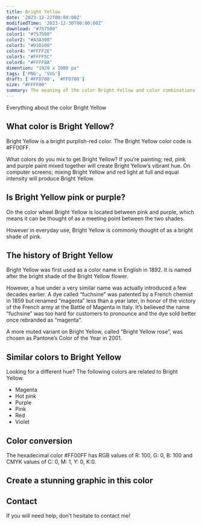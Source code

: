 ```yaml
---
title: Bright Yellow
date: '2023-12-22T00:00:00Z'
modifiedTime: '2023-12-30T00:00:00Z'
download: "#757500"
color1: "#757500"
color2: "#A3A300"
color3: "#D1D100"
color4: "#FFFF2E"
color5: "#FFFF5C"
color6: "#FFFF8A"
dimention: "1920 x 1080 px"
tags: ['PNG', 'SVG']
draft: ['#FFD700', '#FFD700']
size: "#FFFF00"
summary: The meaning of the color Bright Yellow and color combinations to inspire your next design.
---
```


Everything about the color Bright Yellow

## What color is Bright Yellow?

Bright Yellow is a bright purplish-red color. The Bright Yellow color code is #FF00FF.

What colors do you mix to get Bright Yellow? If you’re painting; red, pink and purple paint mixed together will create Bright Yellow’s vibrant hue. On computer screens; mixing Bright Yellow and red light at full and equal intensity will produce Bright Yellow.

## Is Bright Yellow pink or purple?

On the color wheel Bright Yellow is located between pink and purple, which means it can be thought of as a meeting point between the two shades.

However in everyday use, Bright Yellow is commonly thought of as a bright shade of pink.

## The history of Bright Yellow

Bright Yellow was first used as a color name in English in 1892. It is named after the bright shade of the Bright Yellow flower.

However, a hue under a very similar name was actually introduced a few decades earlier. A dye called “fuchsine” was patented by a French chemist in 1859 but renamed “magenta” less than a year later, in honor of the victory of the French army at the Battle of Magenta in Italy. It’s believed the name “fuchsine” was too hard for customers to pronounce and the dye sold better once rebranded as “magenta”.

A more muted variant on Bright Yellow, called “Bright Yellow rose”, was chosen as Pantone’s Color of the Year in 2001.

## Similar colors to Bright Yellow

Looking for a different hue? The following colors are related to Bright Yellow.

- Magenta
- Hot pink
- Purple
- Pink
- Red
- Violet

## Color conversion

The hexadecimal color #FF00FF has RGB values of R: 100, G: 0, B: 100 and CMYK values of C: 0, M: 1, Y: 0, K:0.

<Table
  headers={['TYPES', 'VALUE', 'CSS']}
  rows={[
    ['HEX', 'ff00ff', 'ff00ff'],
    ['RGB DECIMAL', '255, 0, 255', 'rgb(255,0,255)'],
    ['CMYK', '0, 100, 0, 0', '-'],
    ['HSL', '300°, 100, 50', 'hsl(300°, 100%, 50%)']
  ]}
/>

## Create a stunning graphic in this color

## Contact

If you will need help, don’t hesitate to contact me!
